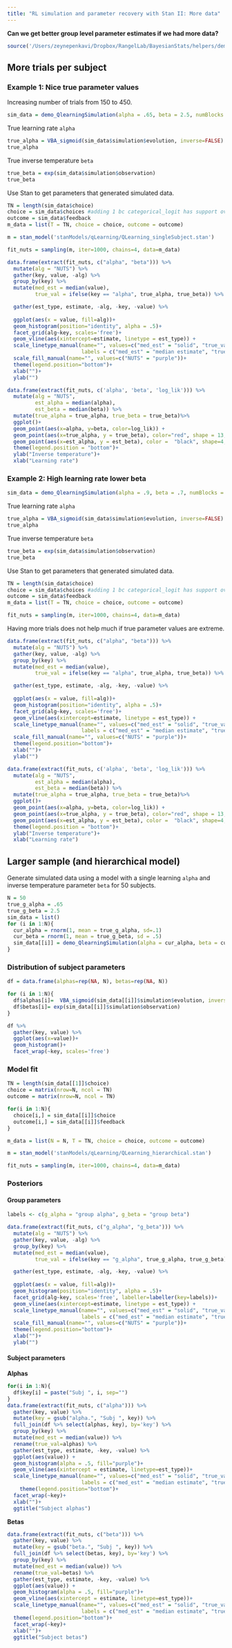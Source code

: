 ```yaml
---
title: "RL simulation and parameter recovery with Stan II: More data"
---
```


**Can we get better group level parameter estimates if we had more data?**

```r
source('/Users/zeynepenkavi/Dropbox/RangelLab/BayesianStats/helpers/demo_QlearningSimulation.R')
```

## More trials per subject

### Example 1: Nice true parameter values

Increasing number of trials from 150 to 450.

```r
sim_data = demo_QlearningSimulation(alpha = .65, beta = 2.5, numBlocks = 18)
```

True learning rate `alpha`

```r
true_alpha = VBA_sigmoid(sim_data$simulation$evolution, inverse=FALSE)
true_alpha
```

True inverse temperature `beta`

```r
true_beta = exp(sim_data$simulation$observation)
true_beta
```

Use Stan to get parameters that generated simulated data.

```r
TN = length(sim_data$choice)
choice = sim_data$choices #adding 1 bc categorical_logit has support over [1,2]
outcome = sim_data$feedback
m_data = list(T = TN, choice = choice, outcome = outcome)
```

```r
m = stan_model('stanModels/qLearning/QLearning_singleSubject.stan')
```

```r
fit_nuts = sampling(m, iter=1000, chains=4, data=m_data)
```

```r
data.frame(extract(fit_nuts, c("alpha", "beta"))) %>%
  mutate(alg = "NUTS") %>%
  gather(key, value, -alg) %>%
  group_by(key) %>%
  mutate(med_est = median(value),
         true_val = ifelse(key == "alpha", true_alpha, true_beta)) %>%

  gather(est_type, estimate, -alg, -key, -value) %>%
  
  ggplot(aes(x = value, fill=alg))+
  geom_histogram(position="identity", alpha = .5)+
  facet_grid(alg~key, scales='free')+
  geom_vline(aes(xintercept=estimate, linetype = est_type)) +
  scale_linetype_manual(name="", values=c("med_est" = "solid", "true_val" = "dashed"),
                        labels = c("med_est" = "median estimate", "true_val" = "true value"))+
  scale_fill_manual(name="", values=c("NUTS" = "purple"))+
  theme(legend.position="bottom")+
  xlab("")+
  ylab("")
```

```r
data.frame(extract(fit_nuts, c('alpha', 'beta', 'log_lik'))) %>%
  mutate(alg = "NUTS",
         est_alpha = median(alpha),
         est_beta = median(beta)) %>%
  mutate(true_alpha = true_alpha, true_beta = true_beta)%>%
  ggplot()+
  geom_point(aes(x=alpha, y=beta, color=log_lik)) +
  geom_point(aes(x=true_alpha, y = true_beta), color="red", shape = 13, size=6)+
  geom_point(aes(x=est_alpha, y = est_beta), color =  "black", shape=4, size=6)+
  theme(legend.position = "bottom")+
  ylab("Inverse temperature")+
  xlab("Learning rate")
```

### Example 2: High learning rate lower beta

```r
sim_data = demo_QlearningSimulation(alpha = .9, beta = .7, numBlocks = 18)
```

True learning rate `alpha`

```r
true_alpha = VBA_sigmoid(sim_data$simulation$evolution, inverse=FALSE)
true_alpha
```

True inverse temperature `beta`

```r
true_beta = exp(sim_data$simulation$observation)
true_beta
```

Use Stan to get parameters that generated simulated data.

```r
TN = length(sim_data$choice)
choice = sim_data$choices #adding 1 bc categorical_logit has support over [1,2]
outcome = sim_data$feedback
m_data = list(T = TN, choice = choice, outcome = outcome)
```

```r
fit_nuts = sampling(m, iter=1000, chains=4, data=m_data)
```

Having more trials does not help much if true parameter values are extreme.

```r
data.frame(extract(fit_nuts, c("alpha", "beta"))) %>%
  mutate(alg = "NUTS") %>%
  gather(key, value, -alg) %>%
  group_by(key) %>%
  mutate(med_est = median(value),
         true_val = ifelse(key == "alpha", true_alpha, true_beta)) %>%

  gather(est_type, estimate, -alg, -key, -value) %>%
  
  ggplot(aes(x = value, fill=alg))+
  geom_histogram(position="identity", alpha = .5)+
  facet_grid(alg~key, scales='free')+
  geom_vline(aes(xintercept=estimate, linetype = est_type)) +
  scale_linetype_manual(name="", values=c("med_est" = "solid", "true_val" = "dashed"),
                        labels = c("med_est" = "median estimate", "true_val" = "true value"))+
  scale_fill_manual(name="", values=c("NUTS" = "purple"))+
  theme(legend.position="bottom")+
  xlab("")+
  ylab("")
```

```r
data.frame(extract(fit_nuts, c('alpha', 'beta', 'log_lik'))) %>%
  mutate(alg = "NUTS",
         est_alpha = median(alpha),
         est_beta = median(beta)) %>%
  mutate(true_alpha = true_alpha, true_beta = true_beta)%>%
  ggplot()+
  geom_point(aes(x=alpha, y=beta, color=log_lik)) +
  geom_point(aes(x=true_alpha, y = true_beta), color="red", shape = 13, size=6)+
  geom_point(aes(x=est_alpha, y = est_beta), color =  "black", shape=4, size=6)+
  theme(legend.position = "bottom")+
  ylab("Inverse temperature")+
  xlab("Learning rate")
```

## Larger sample (and hierarchical model)

Generate simulated data using a model with a single learning `alpha` and inverse temperature parameter `beta` for 50 subjects.

```r
N = 50
true_g_alpha = .65
true_g_beta = 2.5
sim_data = list()
for (i in 1:N){
  cur_alpha = rnorm(1, mean = true_g_alpha, sd=.1)
  cur_beta = rnorm(1, mean = true_g_beta, sd = .5)
  sim_data[[i]] = demo_QlearningSimulation(alpha = cur_alpha, beta = cur_beta)
}
```

### Distribution of subject parameters

```r
df = data.frame(alphas=rep(NA, N), betas=rep(NA, N))

for (i in 1:N){
  df$alphas[i]=  VBA_sigmoid(sim_data[[i]]$simulation$evolution, inverse=FALSE)
  df$betas[i]= exp(sim_data[[i]]$simulation$observation)
}
```

```r
df %>% 
  gather(key, value) %>%
  ggplot(aes(x=value))+
  geom_histogram()+
  facet_wrap(~key, scales='free')
```
### Model fit

```r
TN = length(sim_data[[1]]$choice)
choice = matrix(nrow=N, ncol = TN)
outcome = matrix(nrow=N, ncol = TN)

for(i in 1:N){
  choice[i,] = sim_data[[i]]$choice
  outcome[i,] = sim_data[[i]]$feedback
}

m_data = list(N = N, T = TN, choice = choice, outcome = outcome)
```

```r
m = stan_model('stanModels/qLearning/QLearning_hierarchical.stan')
```

```r
fit_nuts = sampling(m, iter=1000, chains=4, data=m_data)
```

### Posteriors

#### Group parameters

```r
labels <- c(g_alpha = "group alpha", g_beta = "group beta")

data.frame(extract(fit_nuts, c("g_alpha", "g_beta"))) %>%
  mutate(alg = "NUTS") %>%
  gather(key, value, -alg) %>%
  group_by(key) %>%
  mutate(med_est = median(value),
         true_val = ifelse(key == "g_alpha", true_g_alpha, true_g_beta)) %>%

  gather(est_type, estimate, -alg, -key, -value) %>%
  
  ggplot(aes(x = value, fill=alg))+
  geom_histogram(position="identity", alpha = .5)+
  facet_grid(alg~key, scales='free', labeller=labeller(key=labels))+
  geom_vline(aes(xintercept=estimate, linetype = est_type)) +
  scale_linetype_manual(name="", values=c("med_est" = "solid", "true_val" = "dashed"),
                        labels = c("med_est" = "median estimate", "true_val" = "true value"))+
  scale_fill_manual(name="", values=c("NUTS" = "purple"))+
  theme(legend.position="bottom")+
  xlab("")+
  ylab("")
```

#### Subject parameters

**Alphas**

```r
for(i in 1:N){
  df$key[i] = paste("Subj ", i, sep="")
}
data.frame(extract(fit_nuts, c("alpha"))) %>%
  gather(key, value) %>%
  mutate(key = gsub("alpha.", "Subj ", key)) %>%
  full_join(df %>% select(alphas, key), by='key') %>%
  group_by(key) %>% 
  mutate(med_est = median(value)) %>%
  rename(true_val=alphas) %>%
  gather(est_type, estimate, -key, -value) %>%
  ggplot(aes(value)) +
  geom_histogram(alpha = .5, fill="purple")+
  geom_vline(aes(xintercept = estimate, linetype=est_type))+
  scale_linetype_manual(name="", values=c("med_est" = "solid", "true_val" = "dashed"),
                        labels = c("med_est" = "median estimate", "true_val" = "true value"))+
    theme(legend.position="bottom")+
  facet_wrap(~key)+
  xlab("")+
  ggtitle("Subject alphas")

```

**Betas**

```r
data.frame(extract(fit_nuts, c("beta"))) %>%
  gather(key, value) %>%
  mutate(key = gsub("beta.", "Subj ", key)) %>%
  full_join(df %>% select(betas, key), by='key') %>%
  group_by(key) %>% 
  mutate(med_est = median(value)) %>%
  rename(true_val=betas) %>%
  gather(est_type, estimate, -key, -value) %>%
  ggplot(aes(value)) +
  geom_histogram(alpha = .5, fill="purple")+
  geom_vline(aes(xintercept = estimate, linetype=est_type))+
  scale_linetype_manual(name="", values=c("med_est" = "solid", "true_val" = "dashed"),
                        labels = c("med_est" = "median estimate", "true_val" = "true value"))+
  theme(legend.position="bottom")+
  facet_wrap(~key)+
  xlab("")+
  ggtitle("Subject betas")

```